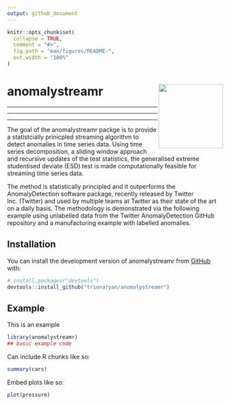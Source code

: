 ```yaml
---
output: github_document
---
```


<!-- README.md is generated from README.Rmd. Please edit that file -->

```r
knitr::opts_chunk$set(
  collapse = TRUE,
  comment = "#>",
  fig.path = "man/figures/README-",
  out.width = "100%"
)
```

# anomalystreamr <img src="man/figures/hexanomalystreamrred.png" align="right" height="150" />



 
---
 
---
 
---
 
The goal of the anomalystreamr packge is to provide a statistcially prinicpled streaming algorithm to detect anomalies in time series data. Using  time series decomposition, a sliding window approach and recursive updates of the test statistics,   the generalised extreme studentised deviate (ESD) test is made computationally feasible for streaming time series data.  


 The method is statistically principled and it outperforms the AnomalyDetection  software package, recently released by Twitter  Inc. (Twitter)  and used by multiple teams  at Twitter as their state of the art on a daily basis. The methodology is demonstrated via the following example using unlabelled data from the Twitter AnomalyDetection GitHub repository and  a manufacturing example with labelled anomalies.

## Installation

<!-- You can install the released version of anomalystreamr from [CRAN](https://CRAN.R-project.org) with: -->

<!-- ``` r -->
<!-- install.packages("anomalystreamr") -->
<!-- ``` -->

You can install the development version of anomalystreamr from [GitHub](https://github.com/) with:

``` r
# install.packages("devtools")
devtools::install_github("trionaryan/anomalystreamr")
```
## Example

This is an example

```r
library(anomalystreamr)
## basic example code
```

Can include R chunks like so:

```r
summary(cars)
```


Embed plots like so:

```r
plot(pressure)
```


